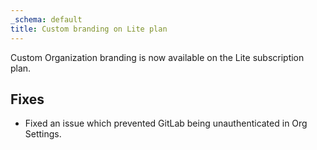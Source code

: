 ```yaml
---
_schema: default
title: Custom branding on Lite plan
---
```

Custom Organization branding is now available on the Lite subscription plan.

## Fixes

* Fixed an issue which prevented GitLab being unauthenticated in Org Settings.